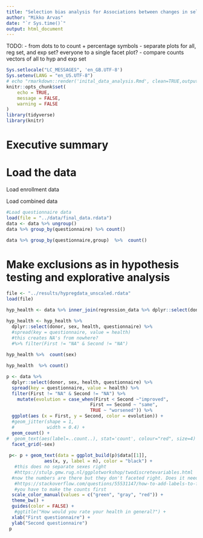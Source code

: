 ```yaml
---
title: "Selection bias analysis for Associations between changes in self-rated health, lifestyle and iron levels in Finnish blood donors"
author: "Mikko Arvas"
date: "`r Sys.time()`"
output: html_document
---
```


TODO:
- from dots to to count + percentage symbols
- separate plots for all, reg set, and exp set? everyone to a single facet plot?
- compare counts vectors of all to hyp and exp set

```r
Sys.setlocale("LC_MESSAGES", 'en_GB.UTF-8')
Sys.setenv(LANG = "en_US.UTF-8")
# echo "rmarkdown::render('inital_data_analysis.Rmd', clean=TRUE,output_format='html_document',output_file='../results/selection_bias_analysis.html')" | R --slave
knitr::opts_chunk$set(
	echo = TRUE,
	message = FALSE,
	warning = FALSE
)
library(tidyverse)
library(knitr)
```



# Executive summary



# Load the data

Load enrollment data

Load combined data

```r
#Load questionnaire data
load(file = "../data/final_data.rdata") 
data <- data %>% ungroup()
data %>% group_by(questionnaire) %>% count()

```

```r
data %>% group_by(questionnaire,group)  %>%  count()
```


# Make exclusions as in hypothesis testing and explorative analysis

```r

file <- "../results/hypregdata_unscaled.rdata"
load(file)

hyp_health <- data %>% inner_join(regression_data %>% dplyr::select(donor))

hyp_health <- hyp_health %>%
  dplyr::select(donor, sex, health, questionnaire) %>% 
  #spread(key = questionnaire, value = health) 
  #this creates NA's from nowhere?
  #%>% filter(First != "NA" & Second != "NA") 
  
hyp_health %>%  count(sex)
```


```r
hyp_health  %>% count()
```


```r


p <- data %>% 
  dplyr::select(donor, sex, health, questionnaire) %>% 
  spread(key = questionnaire, value = health) %>% 
  filter(First != "NA" & Second != "NA") %>%
    mutate(evolution = case_when(First < Second ~"improved",
                               First == Second ~ "same",
                               TRUE ~ "worsened")) %>% 
  ggplot(aes (x = First, y = Second, color = evolution)) +
  #geom_jitter(shape = 1,
  #            width = 0.4) +
  geom_count() +
#  geom_text(aes(label=..count..), stat='count', colour="red", size=4) 
  facet_grid(~sex)
  
 p<- p + geom_text(data = ggplot_build(p)$data[[1]], 
              aes(x, y, label = n), color = "black") +
   #this does no separate sexes right
   #https://stulp.gmw.rug.nl/ggplotworkshop/twodiscretevariables.html
  #now the numbers are there but they don't faceted right. Does it need to be faceted by sex?
   #https://stackoverflow.com/questions/55531147/how-to-add-labels-to-facet-wraped-geom-count-plot
   #you have to make the counts first
  scale_color_manual(values = c("green", "gray", "red")) +
  theme_bw() +
  guides(color = FALSE) +
   #ggtitle("How would you rate your health in general?") +
  xlab("First questionnaire") +
  ylab("Second questionnaire")
 p
```



